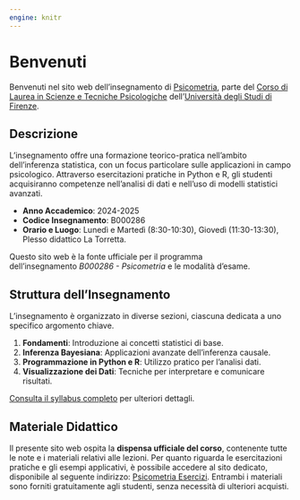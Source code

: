 ```yaml
---
engine: knitr
---
```


# Benvenuti {.unnumbered}

Benvenuti nel sito web dell'insegnamento di [Psicometria](https://www.unifi.it/index.php?module=ofform2&mode=1&cmd=3&AA=2023&afId=689762), parte del [Corso di Laurea in Scienze e Tecniche Psicologiche](https://www.psicologia.unifi.it/vp-130-scienze-e-tecniche-psicologiche-l-24.html) dell'[Università degli Studi di Firenze](https://www.unifi.it/).

## Descrizione

L'insegnamento offre una formazione teorico-pratica nell'ambito dell'inferenza statistica, con un focus particolare sulle applicazioni in campo psicologico. Attraverso esercitazioni pratiche in Python e R, gli studenti acquisiranno competenze nell'analisi di dati e nell'uso di modelli statistici avanzati.

- **Anno Accademico**: 2024-2025
- **Codice Insegnamento**: B000286
- **Orario e Luogo**: Lunedì e Martedì (8:30-10:30), Giovedì (11:30-13:30), Plesso didattico La Torretta.

::: callout-note
Questo sito web è la fonte ufficiale per il programma dell'insegnamento *B000286 - Psicometria* e le modalità d’esame.
:::

## Struttura dell'Insegnamento

L'insegnamento è organizzato in diverse sezioni, ciascuna dedicata a uno specifico argomento chiave.

1. **Fondamenti**: Introduzione ai concetti statistici di base.
2. **Inferenza Bayesiana**: Applicazioni avanzate dell'inferenza causale.
3. **Programmazione in Python e R**: Utilizzo pratico per l'analisi dati.
4. **Visualizzazione dei Dati**: Tecniche per interpretare e comunicare risultati. 

[Consulta il syllabus completo](syllabus/syllabus.pdf) per ulteriori dettagli.

## Materiale Didattico

Il presente sito web ospita la **dispensa ufficiale del corso**, contenente tutte le note e i materiali relativi alle lezioni. Per quanto riguarda le esercitazioni pratiche e gli esempi applicativi, è possibile accedere al sito dedicato, disponibile al seguente indirizzo: [Psicometria Esercizi](https://ccaudek.github.io/psicometria-esercizi/). Entrambi i materiali sono forniti gratuitamente agli studenti, senza necessità di ulteriori acquisti.

\mainmatter
